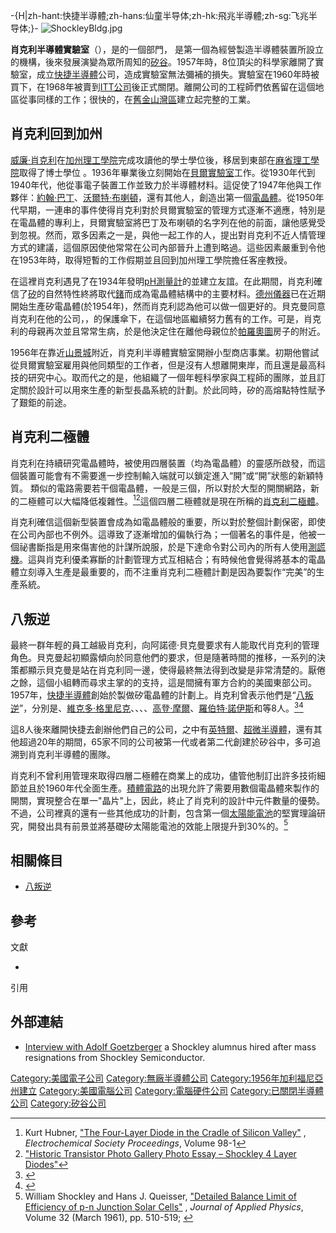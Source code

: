 -{H|zh-hant:快捷半導體;zh-hans:仙童半导体;zh-hk:飛兆半導體;zh-sg:飞兆半导体;}-
[[Image:ShockleyBldg.jpg|right]] 

'''肖克利半導體實驗室'''（{{lang-en|'''Shockley Semiconductor Laboratory'''}}），是{{tsl|en|Beckman Instruments|貝克曼儀器公司}}的一個部門， 是第一個為經營製造半導體裝置所設立的機構，後來發展演變為眾所周知的[[矽谷|矽谷]]。1957年時，8位頂尖的科學家離開了實驗室，成立[[快捷半導體|快捷半導體]]公司，造成實驗室無法彌補的損失。實驗室在1960年時被{{tsl|en|Clevite|克利維特公司}}買下，在1968年被賣到[[ITT公司|ITT公司]]後正式關閉。離開公司的工程師們依舊留在這個地區從事同樣的工作；很快的，在[[舊金山灣區|舊金山灣區]]建立起完整的工業。

==肖克利回到加州==
[[威廉·肖克利|威廉·肖克利]]在[[加州理工學院|加州理工學院]]完成攻讀他的學士學位後，移居到東部在[[麻省理工學院|麻省理工學院]]取得了博士學位 。1936年畢業後立刻開始在[[貝爾實驗室|貝爾實驗室]]工作。從1930年代到1940年代，他從事電子裝置工作並致力於半導體材料。這促使了1947年他與工作夥伴：[[約翰·巴丁|約翰·巴丁]]、[[沃爾特·布喇頓|沃爾特·布喇頓]]，還有其他人，創造出第一個[[電晶體|電晶體]]。從1950年代早期，一連串的事件使得肖克利對於貝爾實驗室的管理方式逐漸不適應，特別是在電晶體的專利上，貝爾實驗室將巴丁及布喇頓的名字列在他的前面，讓他感覺受到忽視。然而，眾多因素之一是，與他一起工作的人，提出對肖克利不近人情管理方式的建議，這個原因使他常常在公司內部晉升上遭到略過。這些因素嚴重到令他在1953年時，取得短暫的工作假期並且回到加州理工學院擔任客座教授。

在這裡肖克利遇見了在1934年發明[[pH計|pH測量計]]的{{tsl|en|Arnold Orville Beckman|阿諾德·奧維爾·貝克曼}}並建立友誼。在此期間，肖克利確信了[[矽|矽]]的自然特性終將取代[[鍺|鍺]]而成為電晶體結構中的主要材料。[[德州儀器|德州儀器]]已在近期開始生產矽電晶體(於1954年)，然而肖克利認為他可以做一個更好的。貝克曼同意肖克利在他的公司，{{tsl|en|Beckman Instruments|貝克曼儀器公司}}，的保護傘下，在這個地區繼續努力舊有的工作。可是，肖克利的母親再次並且常常生病，於是他決定住在離他母親位於[[帕羅奧圖_(加利福尼亞州)|帕羅奧圖]]房子的附近。

1956年在靠近[[山景城|山景城]]附近，肖克利半導體實驗室開辦小型商店事業。初期他嘗試從貝爾實驗室雇用與他同類型的工作者，但是沒有人想離開東岸，而且還是最高科技的研究中心。取而代之的是，他組織了一個年輕科學家與工程師的團隊，並且訂定關於設計可以用來生產{{tsl|en|Boule (crystal)|單晶矽棒}}的新型長晶系統的計劃。於此同時，矽的高熔點特性賦予了艱鉅的前途。

==肖克利二極體==
{{main|肖克利二極體}}
肖克利在持續研究電晶體時，被使用四層裝置（均為電晶體）的靈感所啟發，而這個裝置可能會有不需要進一步控制輸入端就可以鎖定進入“開”或“開”狀態的新穎特質。
類似的電路需要若干個電晶體，一般是三個，所以對於大型的開關網路，新的二極體可以大幅降低複雜性。<ref>Kurt Hubner, [http://www.semizone.com/miscimages/hubner_paper_first_page.jpg "The Four-Layer Diode in the Cradle of Silicon Valley"] {{webarchive|url=https://web.archive.org/web/20070219030531/http://www.semizone.com/miscimages/hubner_paper_first_page.jpg |date=2007-02-19 }}, ''Electrochemical Society Proceedings'', Volume 98-1</ref><ref>[http://semiconductormuseum.com/PhotoGallery/PhotoGallery_Shockley4E30_Page3.htm "Historic Transistor Photo Gallery Photo Essay – Shockley 4 Layer Diodes"]</ref>這個四層二極體就是現在所稱的[[肖克利二極體|肖克利二極體]]。

肖克利確信這個新型裝置會成為如電晶體般的重要，所以對於整個計劃保密，即使在公司內部也不例外。這導致了逐漸增加的偏執行為；一個著名的事件是，他被一個祕書斷指是用來傷害他的計謀所說服，於是下達命令對公司內的所有人使用[[測謊機|測謊機]]。這與肖克利優柔寡斷的計劃管理方式互相結合；有時候他會覺得將基本的電晶體立刻導入生產是最重要的，而不注重肖克利二極體計劃是因為要製作“完美”的生產系統。

==八叛逆==
{{main|八叛逆}}
最終一群年輕的員工越級肖克利，向阿諾德·貝克曼要求有人能取代肖克利的管理角色。貝克曼起初顯露傾向於同意他們的要求，但是隨著時間的推移，一系列的決策都顯示貝克曼是站在肖克利同一邊，使得最終無法得到改變是非常清楚的。厭倦之餘，這個小組轉而尋求{{tsl|en|Sherman Fairchild|謝爾曼·費爾柴爾德}}主掌的{{tsl|en|Fairchild Camera and Instrument|仙童攝影器材}}的支持，這是間擁有軍方合約的美國東部公司。1957年，[[快捷半導體|快捷半導體]]創始於製做矽電晶體的計劃上。肖克利曾表示他們是“[[八叛逆|八叛逆]]”，分別是{{tsl|en|Julius Blank|朱利亞斯·布蘭克}}、[[維克多·格里尼克|維克多·格里尼克]]、{{tsl|en|Jean Hoerni|金·赫爾尼}}、{{tsl|en|Eugene Kleiner|尤金·克萊爾}}、{{tsl|en|Jay Last|傑·拉斯特}}、[[高登·摩爾|高登·摩爾]]、[[羅伯特·諾伊斯|羅伯特·諾伊斯]]和{{tsl|en|Sheldon Roberts|謝爾頓·羅伯茨}}等8人。<ref>
{{cite book
 | title = The second information revolution
 | author = Gerald W. Brock
 | publisher = Harvard University Press
 | year = 2003
 | isbn = 978-0-674-01178-6
 | page = 88
 | url = http://books.google.com/books?id=GbwuBixLwAoC&pg=PA88
 }}</ref><ref>
{{cite book
 | title = The Genius Factory: The Curious History of the Nobel Prize Sperm Bank
 | author = David Plotz
 | publisher = Random House Digital
 | year = 2006
 | isbn = 978-0-8129-7052-4
 | page = 90
 | url = http://books.google.com/books?id=hLd7WvGAPYIC&pg=PA90
 }}</ref>

這8人後來離開快捷去創辦他們自己的公司，之中有[[英特爾|英特爾]]、[[超微半導體|超微半導體]]，還有其他超過20年的期間，65家不同的公司被第一代或者第二代創建於矽谷中，多可追溯到肖克利半導體的團隊。{{sfn| Lécuyer|2006}}

肖克利不曾利用管理來取得四層二極體在商業上的成功，儘管他制訂出許多技術細節並且於1960年代全面生產。[[積體電路|積體電路]]的出現允許了需要用數個電晶體來製作的開關，實現整合在單一"晶片"上，因此，終止了肖克利的設計中元件數量的優勢。{{sfn| Lécuyer|2006}}不過，公司裡真的還有一些其他成功的計劃，包含第一個[[太陽能電池|太陽能電池]]的堅實理論研究，開發出具有前景並將基礎矽太陽能電池的效能上限提升到30%的{{tsl|en|Shockley-Queisser limit|肖克利-奎塞爾極限}}。<ref name=shockley>William Shockley and Hans J. Queisser, [http://jap.aip.org/resource/1/japiau/v32/i3/p510_s1 "Detailed Balance Limit of Efficiency of p-n Junction Solar Cells"] {{Webarchive|url=https://archive.is/20130223070842/http://jap.aip.org/resource/1/japiau/v32/i3/p510_s1 |date=2013-02-23 }}, ''Journal of Applied Physics'', Volume 32 (March 1961), pp. 510-519; {{doi|10.1063/1.1736034}}</ref>

==相關條目==
*[[八叛逆|八叛逆]]

==參考==
;文獻
* {{cite book
 |last = Lécuyer|first=C
 |title = Making Silicon Valley: innovation and the growth of high tech, 1930–1970
 |url = http://books.google.com/books?id=5TgKinNy5p8C
 |publisher = MIT Press
 |year = 2006
 |isbn = 9780262122818
 |ref = harv
}}
;引用
{{Reflist|2}}

==外部連結==
*{{en}}[http://www.ieeeghn.org/wiki/index.php/Oral-History:Adolf_Goetzberger Interview with Adolf Goetzberger] a Shockley alumnus hired after mass resignations from Shockley Semiconductor.

{{Coord|37.4049544|-122.1109664|region:US_type:landmark|display=title}}

[[Category:美國電子公司|Category:美國電子公司]]
[[Category:無廠半導體公司|Category:無廠半導體公司]]
[[Category:1956年加利福尼亞州建立|Category:1956年加利福尼亞州建立]]
[[Category:美國電腦公司|Category:美國電腦公司]]
[[Category:電腦硬件公司|Category:電腦硬件公司]]
[[Category:已關閉半導體公司|Category:已關閉半導體公司]]
[[Category:矽谷公司|Category:矽谷公司]]